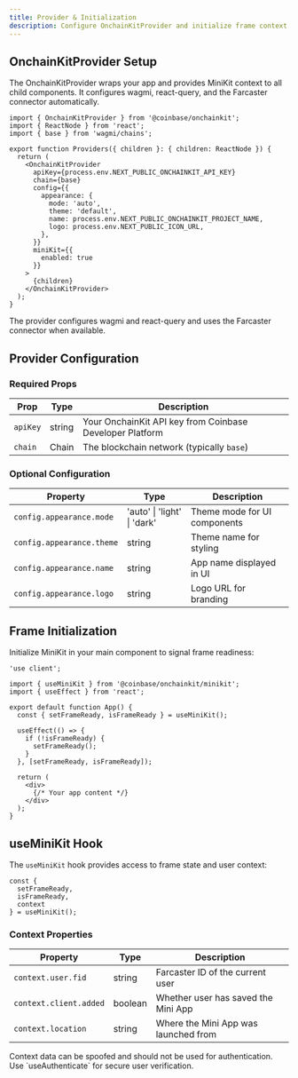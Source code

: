 ```yaml
---
title: Provider & Initialization
description: Configure OnchainKitProvider and initialize frame context
---
```


## OnchainKitProvider Setup

The OnchainKitProvider wraps your app and provides MiniKit context to all child components. It configures wagmi, react-query, and the Farcaster connector automatically.

```tsx app/providers.tsx
import { OnchainKitProvider } from '@coinbase/onchainkit';
import { ReactNode } from 'react';
import { base } from 'wagmi/chains';

export function Providers({ children }: { children: ReactNode }) {
  return (
    <OnchainKitProvider
      apiKey={process.env.NEXT_PUBLIC_ONCHAINKIT_API_KEY}
      chain={base}
      config={{
        appearance: {
          mode: 'auto',
          theme: 'default',
          name: process.env.NEXT_PUBLIC_ONCHAINKIT_PROJECT_NAME,
          logo: process.env.NEXT_PUBLIC_ICON_URL,
        },
      }}
      miniKit={{
        enabled: true
      }}
    >
      {children}
    </OnchainKitProvider>
  );
}
```

<Tip>
The provider configures wagmi and react-query and uses the Farcaster connector when available.
</Tip>

## Provider Configuration

### Required Props

| Prop | Type | Description |
|------|------|-------------|
| `apiKey` | string | Your OnchainKit API key from Coinbase Developer Platform |
| `chain` | Chain | The blockchain network (typically `base`) |

### Optional Configuration

| Property | Type | Description |
|----------|------|-------------|
| `config.appearance.mode` | 'auto' \| 'light' \| 'dark' | Theme mode for UI components |
| `config.appearance.theme` | string | Theme name for styling |
| `config.appearance.name` | string | App name displayed in UI |
| `config.appearance.logo` | string | Logo URL for branding |

## Frame Initialization

Initialize MiniKit in your main component to signal frame readiness:

```tsx app/App.tsx
'use client';

import { useMiniKit } from '@coinbase/onchainkit/minikit';
import { useEffect } from 'react';

export default function App() {
  const { setFrameReady, isFrameReady } = useMiniKit();

  useEffect(() => {
    if (!isFrameReady) {
      setFrameReady();
    }
  }, [setFrameReady, isFrameReady]);

  return (
    <div>
      {/* Your app content */}
    </div>
  );
}
```

## useMiniKit Hook

The `useMiniKit` hook provides access to frame state and user context:

```tsx any-component.tsx
const { 
  setFrameReady, 
  isFrameReady, 
  context 
} = useMiniKit();
```

### Context Properties

| Property | Type | Description |
|----------|------|-------------|
| `context.user.fid` | string | Farcaster ID of the current user |
| `context.client.added` | boolean | Whether user has saved the Mini App |
| `context.location` | string | Where the Mini App was launched from |

<Warning>
Context data can be spoofed and should not be used for authentication. Use `useAuthenticate` for secure user verification.
</Warning>


